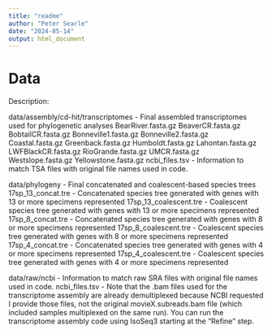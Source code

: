 ```yaml
---
title: "readme"
author: "Peter Searle"
date: "2024-05-14"
output: html_document
---
```


# Data

Description: 

data/assembly/cd-hit/transcriptomes - Final assembled transcriptomes used for phylogenetic analyses
  BearRiver.fasta.gz
  BeaverCR.fasta.gz
  BobtailCR.fasta.gz
  Bonneville1.fasta.gz
  Bonneville2.fasta.gz
  Coastal.fasta.gz
  Greenback.fasta.gz
  Humboldt.fasta.gz
  Lahontan.fasta.gz
  LWFBlackCR.fasta.gz
  RioGrande.fasta.gz
  UMCR.fasta.gz
  Westslope.fasta.gz
  Yellowstone.fasta.gz
  ncbi_files.tsv -  Information to match TSA files with original file names used in code. 
  
data/phylogeny - Final concatenated and coalescent-based species trees
  17sp_13_concat.tre - Concatenated species tree generated with genes with 13 or more specimens represented
  17sp_13_coalescent.tre - Coalescent species tree generated with genes with 13 or more specimens represented
  17sp_8_concat.tre - Concatenated species tree generated with genes with 8 or more specimens represented
  17sp_8_coalescent.tre - Coalescent species tree generated with genes with 8 or more specimens represented
  17sp_4_concat.tre - Concatenated species tree generated with genes with 4 or more specimens represented
  17sp_4_coalescent.tre - Coalescent species tree generated with genes with 4 or more specimens represented

data/raw/ncbi - Information to match raw SRA files with original file names used in code.
  ncbi_files.tsv - Note that the .bam files used for the transcriptome assembly are already demultiplexed because NCBI requested I provide those files, not the original movieX.subreads.bam file (which included samples multiplexed on the same run). You can run the transcriptome assembly code using IsoSeq3 starting at the "Refine" step.
  

  
  
